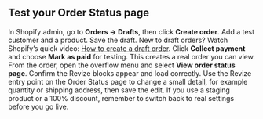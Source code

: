 ## Test your Order Status page

<Steps>
  <Step title="Create a draft order">
    In Shopify admin, go to <strong>Orders → Drafts</strong>, then click <strong>Create order</strong>. Add a test customer and a product. Save the draft.
    <Tip>
      New to draft orders? Watch Shopify’s quick video: <a href="https://www.youtube.com/watch?v=qyCPbXqr_ow" target="_blank">How to create a draft order</a>.
    </Tip>
  </Step>

  <Step title="Convert the draft to an order">
    Click <strong>Collect payment</strong> and choose <strong>Mark as paid</strong> for testing. This creates a real order you can view.
  </Step>

  <Step title="Open the Order Status page">
    From the order, open the overflow menu and select <strong>View order status page</strong>. Confirm the Revize blocks appear and load correctly.
  </Step>

  <Step title="Make a quick edit">
    Use the Revize entry point on the Order Status page to change a small detail, for example quantity or shipping address, then save the edit.
  </Step>
</Steps>

<Note>
If you use a staging product or a 100% discount, remember to switch back to real settings before you go live.
</Note>
